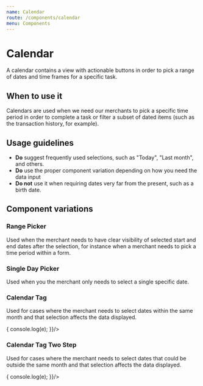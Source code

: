 ```yaml
---
name: Calendar
route: /components/calendar
menu: Components
---
```




# Calendar

A calendar contains a view with actionable buttons in order to pick a range of dates 
and time frames for a specific task.

<Playground>
  <RangePicker/>
</Playground>


## When to use it

Calendars are used when we need our merchants to pick a specific time period in order to complete a task
or filter a subset of dated items (such as the transaction history, for example).

## Usage guidelines

- **Do** suggest frequently used selections, such as "Today", "Last month", and others.
- **Do** use the proper component variation depending on how you need the data input
- **Do not** use it when requiring dates very far from the present, such as a birth date.

## Component variations

### Range Picker

Used when the merchant needs to have clear visibility of selected start and end dates after the selection, 
for instance when a merchant needs to pick a time period within a form.

<Playground>
  <RangePicker/>
</Playground>

### Single Day Picker

Used when you the merchant only needs to select a single specific date. 

<Playground>
  <SingleDayPicker/>
</Playground>

### Calendar Tag

Used for cases where the merchant needs to select dates within the same month and that selection affects the data displayed. 

<Playground>
  <CalendarTag onDatesRangeChange={e => { console.log(e); }}/>
</Playground>

### Calendar Tag Two Step

Used for cases where the merchant needs to select dates that could be outside the same month and that selection affects the data displayed. 

<Playground>
  <CalendarTagTwoStep onDatesRangeChange={e => { console.log(e); }}/>
</Playground>